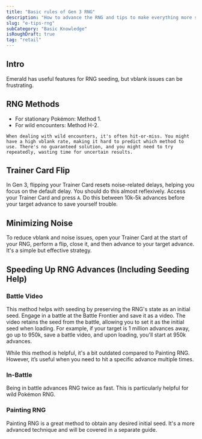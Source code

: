 ```yaml
---
title: "Basic rules of Gen 3 RNG"
description: "How to advance the RNG and tips to make everything more stable"
slug: "e-tips-rng"
subCategory: "Basic Knowledge"
isRoughDraft: true
tag: "retail"
---
```


## Intro

Emerald has useful features for RNG seeding, but vblank issues can be frustrating.

## RNG Methods

- For stationary Pokémon: Method 1.
- For wild encounters: Method H-2.

```
When dealing with wild encounters, it's often hit-or-miss. You might have a high vblank rate, making it hard to predict which method to use. There's no guaranteed solution, and you might need to try repeatedly, wasting time for uncertain results.
```

## Trainer Card Flip

In Gen 3, flipping your Trainer Card resets noise-related delays, helping you focus on the default delay. You should do this almost reflexively. Access your Trainer Card and press `A`. Do this between 10k-5k advances before your target advance to save yourself trouble.

## Minimizing Noise

To reduce vblank and noise issues, open your Trainer Card at the start of your RNG, perform a flip, close it, and then advance to your target advance. It's a simple but effective strategy.

## Speeding Up RNG Advances (Including Seeding Help)

### Battle Video

This method helps with seeding by preserving the RNG's state as an initial seed. Engage in a battle at the Battle Frontier and save it as a video. The video retains the seed from the battle, allowing you to set it as the initial seed when loading. For example, if your target is 1 million advances away, go up to 950k, save a battle video, and upon loading, you'll start at 950k advances.

While this method is helpful, it's a bit outdated compared to Painting RNG. However, it’s useful when you need to hit a specific advance multiple times.

### In-Battle

Being in battle advances RNG twice as fast. This is particularly helpful for wild Pokémon RNG.

### Painting RNG

Painting RNG is a great method to obtain any desired initial seed. It's a more advanced technique and will be covered in a separate guide.
